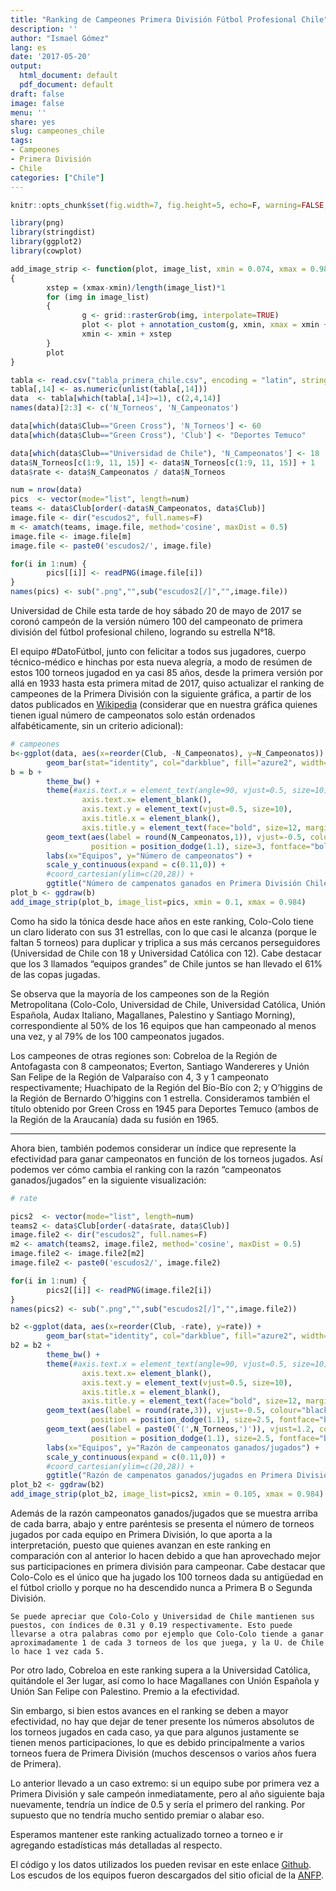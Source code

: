 ---
title: "Ranking de Campeones Primera División Fútbol Profesional Chile"
description: ''
author: "Ismael Gómez"
lang: es
date: '2017-05-20'
output:
  html_document: default
  pdf_document: default
draft: false
image: false
menu: ''
share: yes
slug: campeones_chile
tags:
- Campeones
- Primera División
- Chile
categories: ["Chile"]
---


```{r global_options, include=FALSE}
knitr::opts_chunk$set(fig.width=7, fig.height=5, echo=F, warning=FALSE, message=FALSE)
```

```{r library}
library(png)
library(stringdist)
library(ggplot2)
library(cowplot)
```

```{r functions}
add_image_strip <- function(plot, image_list, xmin = 0.074, xmax = 0.984, y = 0.03, height = 0.07)
{
        xstep = (xmax-xmin)/length(image_list)*1
        for (img in image_list)
        {
                g <- grid::rasterGrob(img, interpolate=TRUE)
                plot <- plot + annotation_custom(g, xmin, xmax = xmin + xstep, ymin = y, ymax = y + height)
                xmin <- xmin + xstep
        }
        plot
}
```

```{r read_process}
tabla <- read.csv("tabla_primera_chile.csv", encoding = "latin", stringsAsFactors = F)
tabla[,14] <- as.numeric(unlist(tabla[,14]))
data  <- tabla[which(tabla[,14]>=1), c(2,4,14)]
names(data)[2:3] <- c('N_Torneos', 'N_Campeonatos')

data[which(data$Club=="Green Cross"), 'N_Torneos'] <- 60
data[which(data$Club=="Green Cross"), 'Club'] <- "Deportes Temuco"

data[which(data$Club=="Universidad de Chile"), 'N_Campeonatos'] <- 18
data$N_Torneos[c(1:9, 11, 15)] <- data$N_Torneos[c(1:9, 11, 15)] + 1
data$rate <- data$N_Campeonatos / data$N_Torneos

num = nrow(data)
pics  <- vector(mode="list", length=num)
teams <- data$Club[order(-data$N_Campeonatos, data$Club)]
image.file <- dir("escudos2", full.names=F)
m <- amatch(teams, image.file, method='cosine', maxDist = 0.5)
image.file <- image.file[m]
image.file <- paste0('escudos2/', image.file)

for(i in 1:num) {
        pics[[i]] <- readPNG(image.file[i])
}
names(pics) <- sub(".png","",sub("escudos2[/]","",image.file))
```

Universidad de Chile esta tarde de hoy sábado 20 de mayo de 2017 se coronó campeón de la versión número 100 del campeonato de primera división del fútbol profesional chileno, logrando su estrella N°18. 

El equipo #DatoFútbol, junto con felicitar a todos sus jugadores, cuerpo técnico-médico e hinchas por esta nueva alegría, a modo de resúmen de estos 100 torneos jugadod en ya casi 85 años, desde la primera versión por allá en 1933 hasta esta primera mitad de 2017, quiso actualizar el ranking de campeones de la Primera División con la siguiente gráfica, a partir de los datos publicados en [Wikipedia](https://es.wikipedia.org/wiki/Primera_División_de_Chile#Campeones) (considerar que en nuestra gráfica quienes tienen igual número de campeonatos solo están ordenados alfabéticamente, sin un criterio adicional):

```{r plot1}
# campeones
b<-ggplot(data, aes(x=reorder(Club, -N_Campeonatos), y=N_Campeonatos)) + 
        geom_bar(stat="identity", col="darkblue", fill="azure2", width=0.9)
b = b + 
        theme_bw() + 
        theme(#axis.text.x = element_text(angle=90, vjust=0.5, size=10), 
                axis.text.x= element_blank(),
                axis.text.y = element_text(vjust=0.5, size=10), 
                axis.title.x = element_blank(), 
                axis.title.y = element_text(face="bold", size=12, margin=margin(0,15,0,0))) +
        geom_text(aes(label = round(N_Campeonatos,1)), vjust=-0.5, colour="black", 
                  position = position_dodge(1.1), size=3, fontface="bold") + 
        labs(x="Equipos", y="Número de campeonatos") +
        scale_y_continuous(expand = c(0.11,0)) +
        #coord_cartesian(ylim=c(20,28)) +
        ggtitle("Número de campenatos ganados en Primera División Chile \n[1933 - Clausura 2017]")
plot_b <- ggdraw(b)
add_image_strip(plot_b, image_list=pics, xmin = 0.1, xmax = 0.984)
```

Como ha sido la tónica desde hace años en este ranking, Colo-Colo tiene un claro liderato con sus 31 estrellas, con lo que casi le alcanza (porque le faltan 5 torneos) para duplicar y triplica a sus más cercanos perseguidores (Universidad de Chile con 18 y Universidad Católica con 12). Cabe destacar que los 3 llamados "equipos grandes" de Chile juntos se han llevado el 61% de las copas jugadas.

Se observa que la mayoría de los campeones son de la Región Metropolitana (Colo-Colo, Universidad de Chile, Universidad Católica, Unión Española, Audax Italiano, Magallanes, Palestino y Santiago Morning), correspondiente al 50% de los 16 equipos que han campeonado al menos una vez, y al 79% de los 100 campeonatos jugados. 

Los campeones de otras regiones son: Cobreloa de la Región de Antofagasta con 8 campeonatos; Everton, Santiago Wandereres y Unión San Felipe de la Región de Valparaíso con 4, 3 y 1 campeonato respectivamente; Huachipato de la Región del Bío-Bío con 2; y O'higgins de la Región de Bernardo O'higgins con 1 estrella. Consideramos también el título obtenido por Green Cross en 1945 para Deportes Temuco (ambos de la Región de la Araucanía) dada su fusión en 1965.

*** 

Ahora bien, también podemos considerar un índice que represente la efectividad para ganar campeonatos en función de los torneos jugados. Así podemos ver cómo cambia el ranking con la razón "campeonatos ganados/jugados" en la siguiente visualización:

```{r plot2}
# rate

pics2  <- vector(mode="list", length=num)
teams2 <- data$Club[order(-data$rate, data$Club)]
image.file2 <- dir("escudos2", full.names=F)
m2 <- amatch(teams2, image.file2, method='cosine', maxDist = 0.5)
image.file2 <- image.file2[m2]
image.file2 <- paste0('escudos2/', image.file2)

for(i in 1:num) {
        pics2[[i]] <- readPNG(image.file2[i])
}
names(pics2) <- sub(".png","",sub("escudos2[/]","",image.file2))

b2 <-ggplot(data, aes(x=reorder(Club, -rate), y=rate)) + 
        geom_bar(stat="identity", col="darkblue", fill="azure2", width=0.9)
b2 = b2 + 
        theme_bw() + 
        theme(#axis.text.x = element_text(angle=90, vjust=0.5, size=10), 
                axis.text.x= element_blank(),
                axis.text.y = element_text(vjust=0.5, size=10), 
                axis.title.x = element_blank(), 
                axis.title.y = element_text(face="bold", size=12, margin=margin(0,15,0,0))) +
        geom_text(aes(label = round(rate,3)), vjust=-0.5, colour="black", 
                  position = position_dodge(1.1), size=2.5, fontface="bold") + 
        geom_text(aes(label = paste0('(',N_Torneos,')')), vjust=1.2, colour="blue", 
                  position = position_dodge(1.1), size=2.5, fontface="bold") + 
        labs(x="Equipos", y="Razón de campeonatos ganados/jugados") +
        scale_y_continuous(expand = c(0.11,0)) +
        #coord_cartesian(ylim=c(20,28)) +
        ggtitle("Razón de campenatos ganados/jugados en Primera División Chile \n[1933 - Clausura 2017]")
plot_b2 <- ggdraw(b2)
add_image_strip(plot_b2, image_list=pics2, xmin = 0.105, xmax = 0.984)

```
  
  Además de la razón campeonatos ganados/jugados que se muestra arriba de cada barra, abajo y entre paréntesis se presenta el número de torneos jugados por cada equipo en Primera División, lo que aporta a la interpretación, puesto que quienes avanzan en este ranking en comparación con al anterior lo hacen debido a que han aprovechado mejor sus participaciones en primera división para campeonar. Cabe destacar que Colo-Colo es el único que ha jugado los 100 torneos dada su antigüedad en el fútbol criollo y porque no ha descendido nunca a Primera B o Segunda División.
  
    Se puede apreciar que Colo-Colo y Universidad de Chile mantienen sus puestos, con índices de 0.31 y 0.19 respectivamente. Esto puede llevarse a otra palabras como por ejemplo que Colo-Colo tiende a ganar aproximadamente 1 de cada 3 torneos de los que juega, y la U. de Chile lo hace 1 vez cada 5.
  
  Por otro lado, Cobreloa en este ranking supera a la Universidad Católica, quitándole el 3er lugar, así como lo hace Magallanes con Unión Española y Unión San Felipe con Palestino. Premio a la efectividad.
  
  Sin embargo, si bien estos avances en el ranking se deben a mayor efectividad, no hay que dejar de tener presente los números absolutos de los torneos jugados en cada caso, ya que para algunos justamente se tienen menos participaciones, lo que es debido principalmente a varios torneos fuera de Primera División (muchos descensos o varios años fuera de Primera). 
  
  Lo anterior llevado a un caso extremo: si un equipo sube por primera vez a Primera División y sale campeón inmediatamente, pero al año siguiente baja nuevamente, tendría un índice de 0.5 y sería el primero del ranking. Por supuesto que no tendría mucho sentido premiar o alabar eso.
  
Esperamos mantener este ranking actualizado torneo a torneo e ir agregando estadísticas más detalladas al respecto. 

El código y los datos utilizados los pueden revisar en este enlace [Github](https://github.com/Bustami/DatoFutbol/tree/master/Campeones_Chile). Los escudos de los equipos fueron descargados del sitio oficial de la [ANFP](http://anfp.cl).
